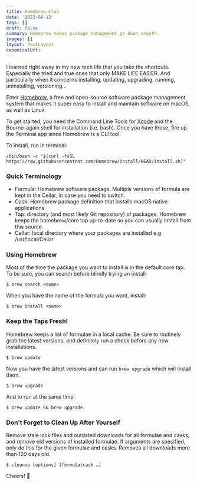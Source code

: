 ```yaml
---
title: Homebrew Club
date: '2022-09-12'
tags: []
draft: false
summary: Homebrew makes package management go down smooth.
images: []
layout: PostLayout
canonicalUrl:
---
```


I learned right away in my new tech life that you take the shortcuts. Especially the tried and true ones that only MAKE LIFE EASIER. And particularly when it concerns installing, updating, upgrading, running, uninstalling, versioning...

Enter [Homebrew](https://brew.sh/), a free and open-source software package management system that makes it super easy to install and maintain software on macOS, as well as Linux.

To get started, you need the Command Line Tools for [Xcode](https://developer.apple.com/download/all/) and the Bourne-again shell for installation (i.e. bash). Once you have those, fire up the Terminal app since Homebrew is a CLI tool.

To install, run in terminal:

```
/bin/bash -c "$(curl -fsSL https://raw.githubusercontent.com/Homebrew/install/HEAD/install.sh)"
```

### Quick Terminology

- Formula: Homebrew software package. Multiple versions of formula are kept in the Cellar, in case you need to switch.
- Cask: Homebrew package definition that installs macOS native applications
- Tap: directory (and most likely Git repository) of packages. Homebrew keeps the homebrew/core tap up-to-date so you can usually install from this source.
- Cellar: local directory where your packages are installed e.g. /usr/local/Cellar

### Using Homebrew

Most of the time the package you want to install is in the default core tap. To be sure, you can search before blindly trying an install:

```
$ brew search <name>
```

When you have the name of the formula you want, install:

```
$ brew install <name>
```

### Keep the Taps Fresh!

Homebrew keeps a list of formulae in a local cache. Be sure to routinely grab the latest versions, and definitely run a check before any new installations.

```
$ brew update
```

Now you have the latest versions and can run `brew upgrade` which will install them.

```
$ brew upgrade
```

And to run at the same time:

```
$ brew update && brew upgrade
```

### Don't Forget to Clean Up After Yourself

Remove stale lock files and outdated downloads for all formulae and casks, and remove old versions of installed formulae. If arguments are specified, only do this for the given formulae and casks. Removes all downloads more than 120 days old.

```
$ cleanup [options] [formula|cask …]
```

Cheers! 🍻
